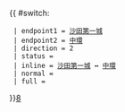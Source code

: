{{ #switch: {{{format|}}}
  | endpoint1 = [[沙田第一城]]
  | endpoint2 = [[中環碼頭巴士總站|中環]]
  | direction = 2
  | status = 
  | inline = [[沙田第一城]] ↔ [[中環碼頭巴士總站|中環]]
  | normal =
  | full =
}}<noinclude>[[category:新界居民巴士路線模板|8]]</noinclude>